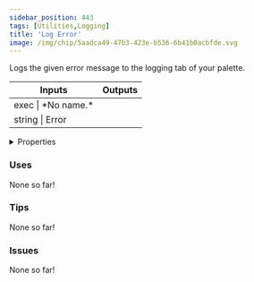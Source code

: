 ```yaml
---
sidebar_position: 443
tags: [Utilities,Logging]
title: 'Log Error'
image: /img/chip/5aadca49-47b3-423e-b536-6b41b0acbfde.svg
---
```


Logs the given error message to the logging tab of your palette.



<IChip uuid="5aadca49-47b3-423e-b536-6b41b0acbfde"/>

<table><thead><tr><th>Inputs</th><th>Outputs</th></tr></thead><tbody><tr><td>exec | *No name.*</td><td /></tr><tr><td>string | Error</td><td /></tr></tbody></table>

<details>
  <summary>Properties</summary>
  <div>
    <div>
    <table>
      <tbody>
        <tr>
          <td>Is beta required?</td>
          <td>No</td>
        </tr>
        <tr>
          <td>Is chip a trolling risk?</td>
          <td>No</td>
        </tr>
        <tr>
          <td>Is chip a role assignment risk?</td>
          <td>No</td>
        </tr>
        <tr>
          <td>Chip UUID</td>
          <td>5aadca49-47b3-423e-b536-6b41b0acbfde</td>
        </tr>
        <tr>
          <td>Room availability</td>
          <td>Available everywhere</td>
        </tr>
      </tbody>
    </table>
    </div>
  </div>
</details>

### Uses

None so far!

### Tips

None so far!

### Issues

None so far!